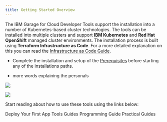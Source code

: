 ```yaml
---
title: Getting Started Overview
---
```


The IBM Garage for Cloud Developer Tools support the installation into a number of
Kubernetes-based cluster technologies. The tools can be installed into multiple clusters and support **IBM Kubernetes** and **Red Hat OpenShift** managed cluster environments. The installation process is built using **Terraform Infrastructure as Code**. For a more detailed explanation on this you can read the [Infrastructure as Code Guide](/guides/iasc).

- Complete the installation and setup of the [Prerequisites](/admin/pre-reqs) before starting any of the installations paths.

- more words explaining the personals

<Row>
<Column colLg={4} colMd={4} noGutterMdLeft>
<ArticleCard
    color="dark"
    title="Developer"
    subTitle="Get started developing applications with IBM Garage Developer Tools"
    href="/getting-started/deploy-app"
    >

![](/images/code.jpg)

</ArticleCard>
</Column>
<Column colLg={4} colMd={4} noGutterMdLeft>
<ArticleCard
    color="dark"
    title="System Admins"
    subTitle="Understanding how to install the Development Tools into IBM Cloud"
    href="/admin/overview"
    >

![](/images/code1.jpg)

</ArticleCard>
</Column>
</Row>

Start reading about how to use these tools using the links below:

<AnchorLinks>
  <AnchorLink to="../../getting-started/deploy-app">Deploy Your First App</AnchorLink>
  <AnchorLink to="../../guides/overview">Tools Guides</AnchorLink>
  <AnchorLink to="../../programming/overview">Programming Guide</AnchorLink>
  <AnchorLink to="../../practical/overview">Practical Guides</AnchorLink>
</AnchorLinks>
